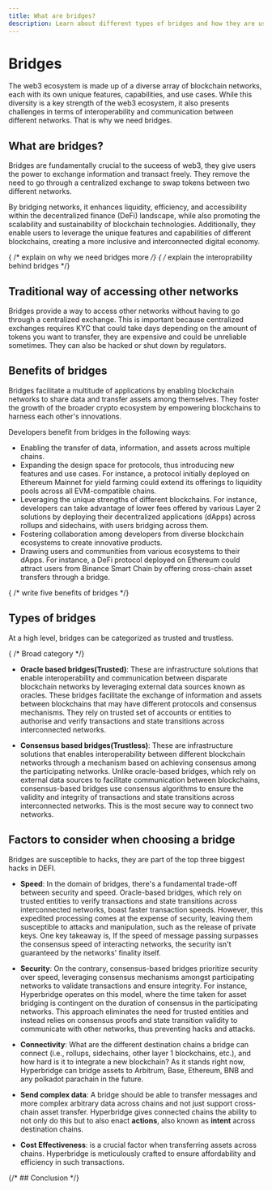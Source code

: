```yaml
---
title: What are bridges?
description: Learn about different types of bridges and how they are used in blockchain networks.
---
```




# Bridges

The web3 ecosystem is made up of a diverse array of blockchain networks, each with its own unique features, capabilities, and use cases. While this diversity is a key strength of the web3 ecosystem, it also presents challenges in terms of interoperability and communication between different networks. That is why we need bridges.

## What are bridges?

Bridges are fundamentally crucial to the suceess of web3, they give users the power to exchange information and transact freely. They remove the need to go through a centralized exchange to swap tokens between two different networks. 

By bridging networks, it enhances liquidity, efficiency, and accessibility within the decentralized finance (DeFi) landscape, while also promoting the scalability and sustainability of blockchain technologies. Additionally, they enable users to leverage the unique features and capabilities of different blockchains, creating a more inclusive and interconnected digital economy.

{ /* explain on why we need bridges more */}
{ /* explain the interoprability behind bridges */}


## Traditional way of accessing other networks

Bridges provide a way to access other networks without having to go through a centralized exchange. This is important because centralized exchanges requires KYC that could take days depending on the amount of tokens you want to transfer, they are expensive and could be unreliable sometimes. They can also be hacked or shut down by regulators.


## Benefits of bridges
Bridges facilitate a multitude of applications by enabling blockchain networks to share data and transfer assets among themselves. They foster the growth of the broader crypto ecosystem by empowering blockchains to harness each other's innovations.

Developers benefit from bridges in the following ways:

- Enabling the transfer of data, information, and assets across multiple chains.
- Expanding the design space for protocols, thus introducing new features and use cases. For instance, a protocol initially deployed on Ethereum Mainnet for yield farming could extend its offerings to liquidity pools across all EVM-compatible chains.
- Leveraging the unique strengths of different blockchains. For instance, developers can take advantage of lower fees offered by various Layer 2 solutions by deploying their decentralized applications (dApps) across rollups and sidechains, with users bridging across them.
- Fostering collaboration among developers from diverse blockchain ecosystems to create innovative products.
- Drawing users and communities from various ecosystems to their dApps. For instance, a DeFi protocol deployed on Ethereum could attract users from Binance Smart Chain by offering cross-chain asset transfers through a bridge.

{ /* write five benefits of bridges */}



## Types of bridges
At a high level, bridges can be categorized as trusted and trustless.

{   /* Broad category */}

- **Oracle based bridges(Trusted)**: These are infrastructure solutions that enable interoperability and communication between disparate blockchain networks by leveraging external data sources known as oracles. These bridges facilitate the exchange of information and assets between blockchains that may have different protocols and consensus mechanisms. They rely on trusted set of accounts or entities to authorise and verify transactions and state transitions across interconnected networks.


- **Consensus based bridges(Trustless)**: These are infrastructure solutions that enables interoperability between different blockchain networks through a mechanism based on achieving consensus among the participating networks. Unlike oracle-based bridges, which rely on external data sources to facilitate communication between blockchains, consensus-based bridges use consensus algorithms to ensure the validity and integrity of transactions and state transitions across interconnected networks. This is the most secure way to connect two networks.


## Factors to consider when choosing a bridge
Bridges are susceptible to hacks, they are part of the top three biggest hacks in DEFI.

- **Speed**: In the domain of bridges, there's a fundamental trade-off between security and speed. Oracle-based bridges, which rely on trusted entities to verify transactions and state transitions across interconnected networks, boast faster transaction speeds. However, this expedited processing comes at the expense of security, leaving them susceptible to attacks and manipulation, such as the release of private keys. One key takeaway is, If the speed of message passing surpasses the consensus speed of interacting networks, the security isn't guaranteed by the networks' finality itself.

- **Security**: On the contrary, consensus-based bridges prioritize security over speed, leveraging consensus mechanisms amongst participating networks to validate transactions and ensure integrity. For instance, Hyperbridge operates on this model, where the time taken for asset bridging is contingent on the duration of consensus in the participating networks. This approach eliminates the need for trusted entities and instead relies on consensus proofs and state transition validity to communicate with other networks, thus preventing hacks and attacks. 

- **Connectivity**: What are the different destination chains a bridge can connect (i.e., rollups, sidechains, other layer 1 blockchains, etc.), and how hard is it to integrate a new blockchain? 
As it stands right now, Hyperbridge can bridge assets to Arbitrum, Base, Ethereum, BNB and any polkadot parachain in the future.

- **Send complex data**: A bridge should be able to transfer messages and more complex arbitrary data across chains and not just support cross-chain asset transfer. Hyperbridge gives connected chains the ability to not only do this but to also enact **actions**, also known as **intent** across destination chains.

- **Cost Effectiveness**: is a crucial factor when transferring assets across chains. Hyperbridge is meticulously crafted to ensure affordability and efficiency in such transactions.

{/* ## Conclusion */}


